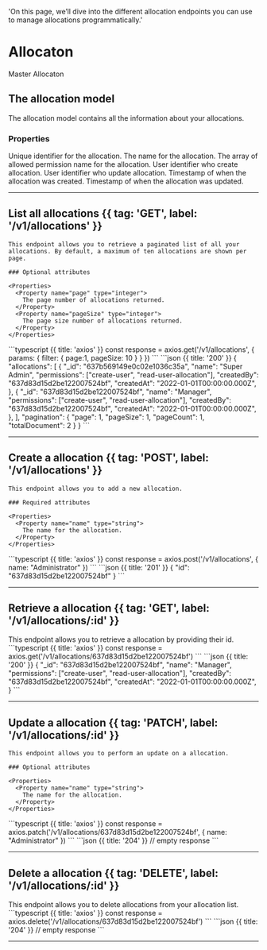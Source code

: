   'On this page, we’ll dive into the different allocation endpoints you can use to manage allocations programmatically.'

# Allocaton

Master Allocaton

## The allocation model

The allocation model contains all the information about your allocations.

### Properties

<Properties>
  <Property name="_id" type="string">
    Unique identifier for the allocation.
  </Property>
  <Property name="name" type="string">
    The name for the allocation.
  </Property>
  <Property name="permissions" type="array<string>">
    The array of allowed permission name for the allocation.
  </Property>
  <Property name="createdBy" type="string">
    User identifier who create allocation.
  </Property>
  <Property name="createdBy" type="string">
    User identifier who update allocation.
  </Property>
  <Property name="createdAt" type="timestamp">
    Timestamp of when the allocation was created.
  </Property>
  <Property name="updatedAt" type="timestamp">
    Timestamp of when the allocation was updated.
  </Property>
</Properties>

---

## List all allocations {{ tag: 'GET', label: '/v1/allocations' }}

<Row>
  <Col>

    This endpoint allows you to retrieve a paginated list of all your allocations. By default, a maximum of ten allocations are shown per page.

    ### Optional attributes

    <Properties>
      <Property name="page" type="integer">
        The page number of allocations returned.
      </Property>
      <Property name="pageSize" type="integer">
        The page size number of allocations returned.
      </Property>
    </Properties>

  </Col>
  <Col sticky>
    <CodeGroup title="Request" tag="GET" label="/v1/allocations">
    ```typescript {{ title: 'axios' }}
    const response = axios.get('/v1/allocations', {
      params: {
        filter: {
          page:1,
          pageSize: 10
        }
      }
    })
    ```
    </CodeGroup>
    <CodeGroup title="Response">
    ```json {{ title: '200' }}
    {
      "allocations": [
        {
          "_id": "637b569149e0c02e1036c35a",
          "name": "Super Admin",
          "permissions": ["create-user", "read-user-allocation"],
          "createdBy": "637d83d15d2be122007524bf",
          "createdAt": "2022-01-01T00:00:00.000Z",
        },
        {
          "_id": "637d83d15d2be122007524bf",
          "name": "Manager",
          "permissions": ["create-user", "read-user-allocation"],
          "createdBy": "637d83d15d2be122007524bf",
          "createdAt": "2022-01-01T00:00:00.000Z",
        },
      ],
      "pagination": {
        "page": 1,
        "pageSize": 1,
        "pageCount": 1,
        "totalDocument": 2
      }
    }
    ```
    </CodeGroup>
  </Col>
</Row>

---

## Create a allocation {{ tag: 'POST', label: '/v1/allocations' }}

<Row>
  <Col>

    This endpoint allows you to add a new allocation.

    ### Required attributes

    <Properties>
      <Property name="name" type="string">
        The name for the allocation.
      </Property>
    </Properties>
  </Col>
  <Col sticky>
    <CodeGroup title="Request" tag="POST" label="/v1/allocations">
    ```typescript {{ title: 'axios' }}
    const response = axios.post('/v1/allocations', {
      name: "Administrator"
    })
    ```
    </CodeGroup>
    <CodeGroup title="Response">
    ```json {{ title: '201' }}
    {
      "id": "637d83d15d2be122007524bf"
    }
    ```
    </CodeGroup>
  </Col>
</Row>

---

## Retrieve a allocation {{ tag: 'GET', label: '/v1/allocations/:id' }}

<Row>
  <Col>
    This endpoint allows you to retrieve a allocation by providing their id.
  </Col>
  <Col sticky>
    <CodeGroup title="Request" tag="GET" label="/v1/allocations/637d83d15d2be122007524bf">
    ```typescript {{ title: 'axios' }}
    const response = axios.get('/v1/allocations/637d83d15d2be122007524bf')
    ```
    </CodeGroup>
    <CodeGroup title="Response">
    ```json {{ title: '200' }}
    {
      "_id": "637d83d15d2be122007524bf",
      "name": "Manager",
      "permissions": ["create-user", "read-user-allocation"],
      "createdBy": "637d83d15d2be122007524bf",
      "createdAt": "2022-01-01T00:00:00.000Z",
    }
    ```
    </CodeGroup>
  </Col>
</Row>

---

## Update a allocation {{ tag: 'PATCH', label: '/v1/allocations/:id' }}

<Row>
  <Col>

    This endpoint allows you to perform an update on a allocation.

    ### Optional attributes

    <Properties>
      <Property name="name" type="string">
        The name for the allocation.
      </Property>
    </Properties>

  </Col>
  <Col sticky>
    <CodeGroup title="Request" tag="PATCH" label="/v1/allocations/637d83d15d2be122007524bf">
    ```typescript {{ title: 'axios' }}
    const response = axios.patch('/v1/allocations/637d83d15d2be122007524bf', {
      name: "Administrator"
    })
    ```
    </CodeGroup>
    <CodeGroup title="Response">
    ```json {{ title: '204' }}
    // empty response
    ```
    </CodeGroup>
  </Col>
</Row>

---

## Delete a allocation {{ tag: 'DELETE', label: '/v1/allocations/:id' }}

<Row>
  <Col>
    This endpoint allows you to delete allocations from your allocation list.
  </Col>
  <Col sticky>
    <CodeGroup title="Request" tag="DELETE" label="/v1/allocations/637d83d15d2be122007524bf">
    ```typescript {{ title: 'axios' }}
    const response = axios.delete('/v1/allocations/637d83d15d2be122007524bf')
    ```
    </CodeGroup>
    <CodeGroup title="Response">
    ```json {{ title: '204' }}
    // empty response
    ```
    </CodeGroup>
  </Col>
</Row>

---
